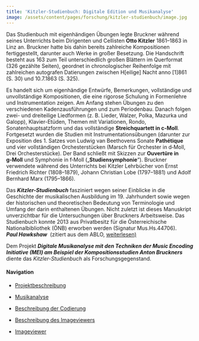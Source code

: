 ```yaml
---
title: 'Kitzler-Studienbuch: Digitale Edition und Musikanalyse'
image: /assets/content/pages/forschung/kitzler-studienbuch/image.jpg
---
```

Das Studienbuch mit eigenhändigen Übungen legte Bruckner während seines Unterrichts beim Dirigenten und Cellisten **Otto Kitzler** 1861–1863 in Linz an. Bruckner hatte bis dahin bereits zahlreiche Kompositionen fertiggestellt, darunter auch Werke in großer Besetzung. Die Handschrift besteht aus 163 zum Teil unterschiedlich großen Blättern im Querformat (326 gezählte Seiten), geordnet in chronologischer Reihenfolge mit zahlreichen autografen Datierungen zwischen H\[eilige] Nacht anno \[1]861 (S. 30) und 10.7.1863 (S. 325).

Es handelt sich um eigenhändige Entwürfe, Bemerkungen, vollständige und unvollständige Kompositionen, die eine rigorose Schulung in Formenlehre und Instrumentation zeigen. Am Anfang stehen Übungen zu den verschiedenen Kadenzausführungen und zum Periodenbau. Danach folgen zwei- und dreiteilige Liedformen (z. B. Lieder, Walzer, Polka, Mazurka und Galopp), Klavier-Etüden, Themen mit Variationen, Rondo, Sonatenhauptsatzform und das vollständige **Streichquartett in c‑Moll**. Fortgesetzt wurden die Studien mit Instrumentationsübungen (darunter zur Exposition des 1. Satzes von Ludwig van Beethovens Sonate **Pathétique** und vier vollständigen Orchesterstücken (Marsch für Orchester in d‑Moll, Drei Orchesterstücke). Der Band schließt mit Skizzen zur **Ouvertüre in g‑Moll** und Symphonie in f‑Moll („**Studiensymphonie**“). Bruckner verwendete während des Unterrichts bei Kitzler Lehrbücher von Ernst Friedrich Richter (1808–1879), Johann Christian Lobe (1797–1881) und Adolf Bernhard Marx (1795–1866).

Das ***Kitzler-Studienbuch*** fasziniert wegen seiner Einblicke in die Geschichte der musikalischen Ausbildung im 19. Jahrhundert sowie wegen der historischen und theoretischen Bedeutung von Terminologie und Umfang der darin enthaltenen Übungen. Nicht zuletzt ist dieses Manuskript unverzichtbar für die Untersuchungen über Bruckners Arbeitsweise. Das Studienbuch konnte 2013 aus Privatbesitz für die Österreichische Nationalbibliothek (ÖNB) erworben werden (Signatur Mus.Hs.44706). \
***Paul Hawkshaw***  (zitiert aus dem ABLO, [weiterlesen)](http://www.bruckner-online.at/ABLO_d1e5785)

Dem Projekt ***Digitale Musikanalyse mit den Techniken der Music Encoding Initiative (MEI) am Beispiel der Kompositionsstudien Anton Bruckners*** diente das *Kitzler-Studienbuch* als Forschungsgegenstand.

#### Navigation

* [Projektbeschreibung](http://www.bruckner-online.at/?page_id=18)

* [Musikanalyse](http://www.bruckner-online.at/?page_id=1616)

* [Beschreibung der Codierung](http://www.bruckner-online.at/?page_id=1650)

* [Beschreibung des Imageviewers](http://www.bruckner-online.at/?page_id=1580)

* [Imageviewer](https://apps-mufo.oeaw.ac.at/studienbuch/)
